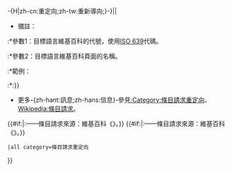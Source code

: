 <noinclude>{{This is a redirect/rcat}}</noinclude>-{H|zh-cn:重定向;zh-tw:重新導向;}-{{Redirect template
 |name=條目請求重定向
 |from=一個等待他人擴充
 |info=*本重定向用於需要獨立條目的頁面，其可能在其他語言維基百科為獨立發展的條目，但缺乏編者或早前的編者寫入的內容不足以獨立條目，而成為重定向。
*它等待維基人編寫基本內容以獨立條目，以期更進一步的發展。
*使用了本-{zh-hant:連結;zh-hans:链接}-的頁面可能需要更新，以直接-{zh-hant:連結;zh-hans:链接}-至目標頁面。一般不應該用管道-{zh-hant:連結;zh-hans:链接}-取代這些重定向-{zh-hant:連結;zh-hans:链接}-。{{#if:{{{1|{{{2|}}}}}}||
*備註：
:*參數1：目標語言維基百科的代號，使用[[ISO 639]]代碼。
:*參數2：目標語言維基百科頁面的名稱。
:*範例：
:*:{{tlx|條目請求重定向|ja|イージス艦}}}}
*更多-{zh-hant:訊息;zh-hans:信息}-參見[[:Category:條目請求重定向]]、[[Wikipedia:條目請求]]。
{{#if:{{{1|}}}|:——條目請求來源：{{ISO 639 name {{lc:{{{1}}}}}}}維基百科《[[:{{{1}}}:{{{2}}}|{{{2}}}]]》。}}
{{#if:{{{3|}}}|:——條目請求來源：{{ISO 639 name {{lc:{{{3}}}}}}}維基百科《[[:{{{3}}}:{{{4}}}|{{{4}}}]]》。}}
 |all category=條目請求重定向
}}<noinclude>
{{Redirect_template/autodoc}}</noinclude>